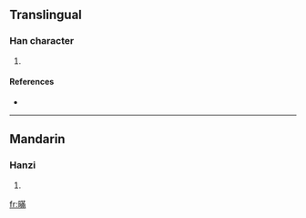 ==Translingual==

===Han character===
{{Han char|rn=72|rad=日|as=11|sn=15|four=6402<sub>7</sub>|canj=日廿中月 (ATLB)}}

# {{substub|lang=zh}}

====References====
* {{Han ref|kx=0499.140|dkj=14119|dj=0868.190|hdz=21532.140|uh=66AA|ud=26282|bh=E5C8|bd=58824}}

----

==Mandarin==

===Hanzi===
{{cmn-hanzi|pin=[[měn]] ([[men3]])|wg=men<sup>3</sup>}}

# {{substub|lang=cmn}}

{{zh-attention}}

[[fr:暪]]